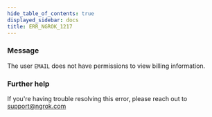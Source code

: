 ```yaml
---
hide_table_of_contents: true
displayed_sidebar: docs
title: ERR_NGROK_1217
---
```


### Message

The user `EMAIL` does not have permissions to view billing information.

<ErrorDetails />

### Further help

If you're having trouble resolving this error, please reach out to [support@ngrok.com](mailto:support@ngrok.com?subject=Help%20with%20ERR_NGROK_1217)
